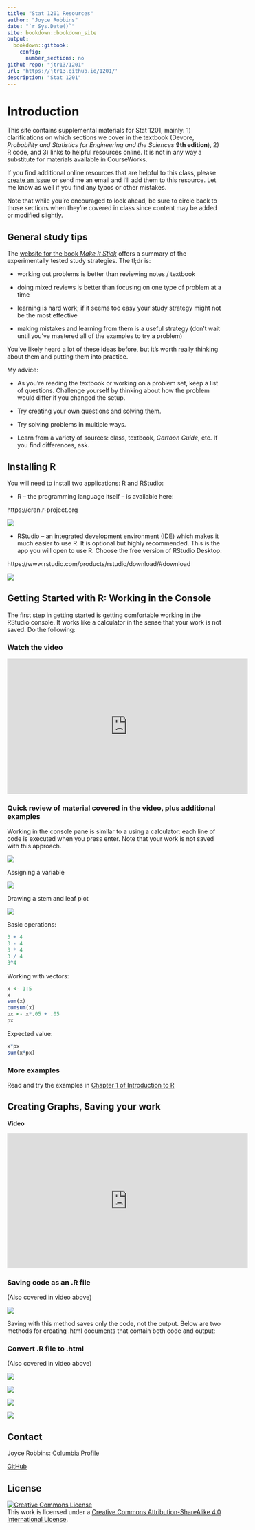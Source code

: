 ```yaml
--- 
title: "Stat 1201 Resources"
author: "Joyce Robbins"
date: "`r Sys.Date()`"
site: bookdown::bookdown_site
output:
  bookdown::gitbook:
    config:
      number_sections: no
github-repo: "jtr13/1201"
url: 'https://jtr13.github.io/1201/'
description: "Stat 1201"
---
```


# Introduction {-}

This site contains supplemental materials for Stat 1201, mainly: 1) clarifications on which sections we cover in the textbook (Devore, *Probability and Statistics for Engineering and the Sciences* **9th edition**), 2) R code, and 3) links to helpful resources online. It is not in any way a substitute for materials available in CourseWorks.

If you find additional online resources that are helpful to this class, please [create an issue](https://github.com/jtr13/1201/issues/new) or send me an email and I'll add them to this resource. Let me know as well if you find any typos or other mistakes. 

Note that while you're encouraged to look ahead, be sure to circle back to those sections when they're covered in class since content may be added or modified slightly.

## General study tips {-}

The [website for the book *Make It Stick*](https://www.retrievalpractice.org/make-it-stick) offers a summary of the experimentally tested study strategies. The tl;dr is:

* working out problems is better than reviewing notes / textbook
 
* doing mixed reviews is better than focusing on one type of problem at a time 

* learning is hard work; if it seems too easy your study strategy might not be the most effective

* making mistakes and learning from them is a useful strategy (don't wait until you've mastered all of the examples to try a problem)

You've likely heard a lot of these ideas before, but it's worth really thinking about them and putting them into practice.

My advice:

* As you're reading the textbook or working on a problem set, keep a list of questions. Challenge yourself by thinking about how the problem would differ if you changed the setup.

* Try creating your own questions and solving them. 

* Try solving problems in multiple ways. 

* Learn from a variety of sources: class, textbook, *Cartoon Guide*, etc. If you find differences, ask. 

## Installing R {-}



You will need to install two applications: R and RStudio:

* R -- the programming language itself -- is available here:

https://cran.r-project.org

![](images/rlogo.jpeg)

* RStudio -- an integrated development environment (IDE) which makes it much easier to use R. It is optional but highly recommended. This is the app you will open to use R. Choose the free version of RStudio Desktop:

https://www.rstudio.com/products/rstudio/download/#download

![](images/rstudiologo.png)

## Getting Started with R: Working in the Console {-}

The first step in getting started is getting comfortable working in the RStudio console. It works like a calculator in the sense that your work is not saved. Do the following:

### Watch the video {-}

<iframe width="560" height="315" src="https://www.youtube.com/embed/tQvtYdLvSSg" frameborder="0" allow="accelerometer; autoplay; encrypted-media; gyroscope; picture-in-picture" allowfullscreen></iframe>


### Quick review of material covered in the video, plus additional examples {-}

Working in the console pane is similar to a using a calculator: each line of code is executed when you press enter. Note that your work is not saved with this approach.

![](images/R1.png)

Assigning a variable

![](images/R2.png)

Drawing a stem and leaf plot

![](images/R3.png)


Basic operations:

```r
3 + 4
3 - 4
3 * 4
3 / 4
3^4
```

Working with vectors:

```r
x <- 1:5
x
sum(x)
cumsum(x)
px <- x*.05 + .05
px
```

Expected value:
```r
x*px
sum(x*px)
```

### More examples {-}

Read and try the examples in [Chapter 1 of Introduction to R](https://monashdatafluency.github.io/r-intro-2/starting-out-in-r.html){target="_blank"}


## Creating Graphs, Saving your work {-}

**Video**

<iframe width="560" height="315" src="https://www.youtube.com/watch?v=TbQiuKuNdg8" frameborder="0" allow="accelerometer; autoplay; encrypted-media; gyroscope; picture-in-picture" allowfullscreen></iframe>


### Saving code as an .R file  {-}

(Also covered in video above)

![](images/R4.png)

Saving with this method saves only the code, not the output. Below are two methods for creating .html documents that contain both code and output:

### Convert .R file to .html {-}

(Also covered in video above)

![](images/R5.png)

![](images/R6.png)

![](images/R7.png)

![](images/R8.png)


<!-- Contact -->
## Contact {-}

Joyce Robbins: 
[Columbia Profile](http://stat.columbia.edu/department-directory/name/joyce-robbins/){target="_blank"}

[GitHub](https://github.com/jtr13){target="_blank"}

<!-- License -->
## License {-}

<a rel="license" href="http://creativecommons.org/licenses/by-sa/4.0/" target="_blank"><img alt="Creative Commons License" style="border-width:0" src="https://i.creativecommons.org/l/by-sa/4.0/88x31.png" /></a><br />This work is licensed under a <a rel="license" href="http://creativecommons.org/licenses/by-sa/4.0/" target="_blank">Creative Commons Attribution-ShareAlike 4.0 International License</a>.
